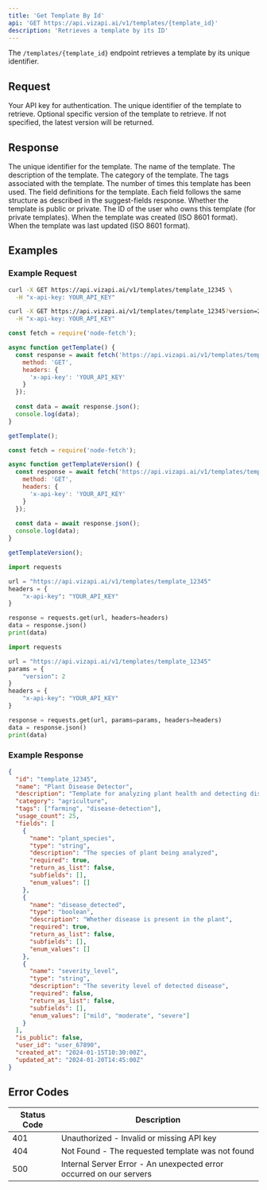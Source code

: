 ```yaml
---
title: 'Get Template By Id'
api: 'GET https://api.vizapi.ai/v1/templates/{template_id}'
description: 'Retrieves a template by its ID'
---
```


The `/templates/{template_id}` endpoint retrieves a template by its unique identifier.

## Request

<ParamField header="x-api-key" type="string" required>
  Your API key for authentication.
</ParamField>

<ParamField path="template_id" type="string" required>
  The unique identifier of the template to retrieve.
</ParamField>

<ParamField query="version" type="integer">
  Optional specific version of the template to retrieve. If not specified, the latest version will be returned.
</ParamField>

## Response

<ResponseField name="id" type="string">
  The unique identifier for the template.
</ResponseField>

<ResponseField name="name" type="string">
  The name of the template.
</ResponseField>

<ResponseField name="description" type="string">
  The description of the template.
</ResponseField>

<ResponseField name="category" type="string">
  The category of the template.
</ResponseField>

<ResponseField name="tags" type="array">
  The tags associated with the template.
</ResponseField>

<ResponseField name="usage_count" type="integer">
  The number of times this template has been used.
</ResponseField>

<ResponseField name="fields" type="array">
  The field definitions for the template. Each field follows the same structure as described in the suggest-fields response.
</ResponseField>

<ResponseField name="is_public" type="boolean">
  Whether the template is public or private.
</ResponseField>

<ResponseField name="user_id" type="string">
  The ID of the user who owns this template (for private templates).
</ResponseField>

<ResponseField name="created_at" type="string">
  When the template was created (ISO 8601 format).
</ResponseField>

<ResponseField name="updated_at" type="string">
  When the template was last updated (ISO 8601 format).
</ResponseField>

## Examples

### Example Request

<CodeGroup>

```bash cURL
curl -X GET https://api.vizapi.ai/v1/templates/template_12345 \
  -H "x-api-key: YOUR_API_KEY"
```

```bash cURL (with version)
curl -X GET https://api.vizapi.ai/v1/templates/template_12345?version=2 \
  -H "x-api-key: YOUR_API_KEY"
```

```javascript Node.js
const fetch = require('node-fetch');

async function getTemplate() {
  const response = await fetch('https://api.vizapi.ai/v1/templates/template_12345', {
    method: 'GET',
    headers: {
      'x-api-key': 'YOUR_API_KEY'
    }
  });
  
  const data = await response.json();
  console.log(data);
}

getTemplate();
```

```javascript Node.js (with version)
const fetch = require('node-fetch');

async function getTemplateVersion() {
  const response = await fetch('https://api.vizapi.ai/v1/templates/template_12345?version=2', {
    method: 'GET',
    headers: {
      'x-api-key': 'YOUR_API_KEY'
    }
  });
  
  const data = await response.json();
  console.log(data);
}

getTemplateVersion();
```

```python Python
import requests

url = "https://api.vizapi.ai/v1/templates/template_12345"
headers = {
    "x-api-key": "YOUR_API_KEY"
}

response = requests.get(url, headers=headers)
data = response.json()
print(data)
```

```python Python (with version)
import requests

url = "https://api.vizapi.ai/v1/templates/template_12345"
params = {
    "version": 2
}
headers = {
    "x-api-key": "YOUR_API_KEY"
}

response = requests.get(url, params=params, headers=headers)
data = response.json()
print(data)
```

</CodeGroup>

### Example Response

```json
{
  "id": "template_12345",
  "name": "Plant Disease Detector",
  "description": "Template for analyzing plant health and detecting diseases",
  "category": "agriculture",
  "tags": ["farming", "disease-detection"],
  "usage_count": 25,
  "fields": [
    {
      "name": "plant_species",
      "type": "string",
      "description": "The species of plant being analyzed",
      "required": true,
      "return_as_list": false,
      "subfields": [],
      "enum_values": []
    },
    {
      "name": "disease_detected",
      "type": "boolean",
      "description": "Whether disease is present in the plant",
      "required": true,
      "return_as_list": false,
      "subfields": [],
      "enum_values": []
    },
    {
      "name": "severity_level",
      "type": "string",
      "description": "The severity level of detected disease",
      "required": false,
      "return_as_list": false,
      "subfields": [],
      "enum_values": ["mild", "moderate", "severe"]
    }
  ],
  "is_public": false,
  "user_id": "user_67890",
  "created_at": "2024-01-15T10:30:00Z",
  "updated_at": "2024-01-20T14:45:00Z"
}
```

## Error Codes

| Status Code | Description |
| ----------- | ----------- |
| 401 | Unauthorized - Invalid or missing API key |
| 404 | Not Found - The requested template was not found |
| 500 | Internal Server Error - An unexpected error occurred on our servers | 